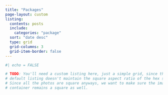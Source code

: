 ```yaml
---
title: "Packages"
page-layout: custom
listing:
  contents: posts
  include:
    categories: "package"
  sort: "date desc"
  type: grid
  grid-columns: 3
  grid-item-border: false
---
```


```r
#| echo = FALSE

# TODO: You'll need a custom listing here, just a simple grid, since the
# default listing doesn't maintain the square aspect ratio of the hex sticker.
# Since all the photos are square anyways, we want to make sure the image
# container remains a square as well.
```
